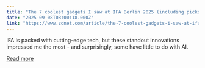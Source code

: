 ```yaml
---
title: "The 7 coolest gadgets I saw at IFA Berlin 2025 (including picks you can actually buy)"
date: "2025-09-08T08:00:18.000Z"
link: "https://www.zdnet.com/article/the-7-coolest-gadgets-i-saw-at-ifa-berlin-2025-including-picks-you-can-actually-buy/"
---
```


IFA is packed with cutting-edge tech, but these standout innovations impressed me the most - and surprisingly, some have little to do with AI.

[Read more](https://www.zdnet.com/article/the-7-coolest-gadgets-i-saw-at-ifa-berlin-2025-including-picks-you-can-actually-buy/)
